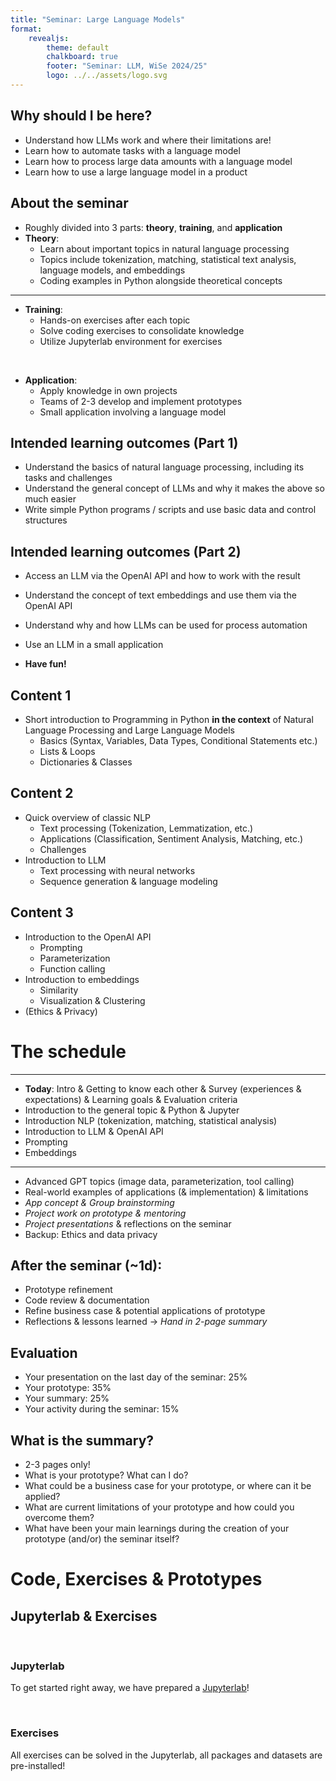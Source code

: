 ```yaml
---
title: "Seminar: Large Language Models"
format: 
    revealjs:
        theme: default
        chalkboard: true
        footer: "Seminar: LLM, WiSe 2024/25"
        logo: ../../assets/logo.svg
---
```


## Why should I be here?

::: {.incremental}
- Understand how LLMs work and where their limitations are! 
- Learn how to automate tasks with a language model
- Learn how to process large data amounts with a language model
- Learn how to use a large language model in a product
:::


## About the seminar
- Roughly divided into 3 parts: **theory**, **training**, and **application**
- **Theory**:
  - Learn about important topics in natural language processing
  - Topics include tokenization, matching, statistical text analysis, language models, and embeddings
  - Coding examples in Python alongside theoretical concepts

---

- **Training**:
  - Hands-on exercises after each topic
  - Solve coding exercises to consolidate knowledge
  - Utilize Jupyterlab environment for exercises

&nbsp;

- **Application**:
  - Apply knowledge in own projects
  - Teams of 2-3 develop and implement prototypes
  - Small application involving a language model


## Intended learning outcomes (Part 1)
- Understand the basics of natural language processing, including its tasks and challenges
- Understand the general concept of LLMs and why it makes the above so much easier
- Write simple Python programs / scripts and use basic data and control structures


## Intended learning outcomes (Part 2)
- Access an LLM via the OpenAI API and how to work with the result
- Understand the concept of text embeddings and use them via the OpenAI API
- Understand why and how LLMs can be used for process automation
- Use an LLM in a small application

- **Have fun!**


## Content 1
- Short introduction to Programming in Python **in the context** of Natural Language Processing and Large Language Models
  - Basics (Syntax, Variables, Data Types, Conditional Statements etc.)
  - Lists & Loops 
  - Dictionaries & Classes


## Content 2
- Quick overview of classic NLP 
  - Text processing (Tokenization, Lemmatization, etc.)
  - Applications (Classification, Sentiment Analysis, Matching, etc.)
  - Challenges
- Introduction to LLM 
  - Text processing with neural networks
  - Sequence generation & language modeling

## Content 3
- Introduction to the OpenAI API
  - Prompting
  - Parameterization
  - Function calling
- Introduction to embeddings
  - Similarity
  - Visualization & Clustering
- (Ethics & Privacy)


# The schedule

---

- **Today**: Intro & Getting to know each other & Survey (experiences & expectations) & Learning goals & Evaluation criteria
- Introduction to the general topic & Python & Jupyter 
- Introduction NLP (tokenization, matching, statistical analysis)
- Introduction to LLM & OpenAI API
- Prompting
- Embeddings

--- 

- Advanced GPT topics (image data, parameterization, tool calling)
- Real-world examples of applications (& implementation) & limitations
- *App concept & Group brainstorming*
- *Project work on prototype & mentoring*
- *Project presentations* & reflections on the seminar
- Backup: Ethics and data privacy 


## After the seminar (~1d):
- Prototype refinement
- Code review & documentation
- Refine business case & potential applications of prototype
- Reflections & lessons learned
→ *Hand in 2-page summary*


## Evaluation
- Your presentation on the last day of the seminar: 25%
- Your prototype: 35%
- Your summary: 25%
- Your activity during the seminar: 15%

## What is the summary? 
- 2-3 pages only!
- What is your prototype? What can I do? 
- What could be a business case for your prototype, or where can it be applied?
- What are current limitations of your prototype and how could you overcome them?
- What have been your main learnings during the creation of your prototype (and/or) the seminar itself?


# Code, Exercises & Prototypes

## Jupyterlab & Exercises
&nbsp;

### Jupyterlab
To get started right away, we have prepared a [Jupyterlab](https://jupyter.fh-muenster.de/){.external}! 

&nbsp;

### Exercises
All exercises can be solved in the Jupyterlab, all packages and datasets are pre-installed!

